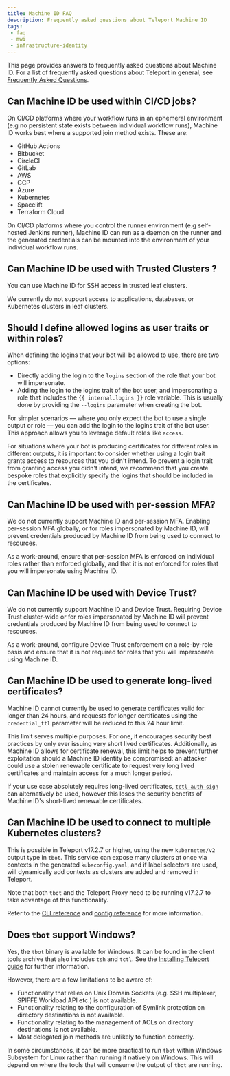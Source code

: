 ```yaml
---
title: Machine ID FAQ
description: Frequently asked questions about Teleport Machine ID
tags:
 - faq
 - mwi
 - infrastructure-identity
---
```


This page provides answers to frequently asked questions about Machine ID. For a
list of frequently asked questions about Teleport in general, see [Frequently
Asked Questions](../../faq.mdx).

## Can Machine ID be used within CI/CD jobs?

On CI/CD platforms where your workflow runs in an ephemeral environment (e.g
no persistent state exists between individual workflow runs), Machine ID works
best where a supported join method exists. These are:

- GitHub Actions
- Bitbucket
- CircleCI
- GitLab
- AWS
- GCP
- Azure
- Kubernetes
- Spacelift
- Terraform Cloud

On CI/CD platforms where you control the runner environment (e.g self-hosted
Jenkins runner), Machine ID can run as a daemon on the runner and the generated
credentials can be mounted into the environment of your individual workflow
runs.

## Can Machine ID be used with Trusted Clusters ?

You can use Machine ID for SSH access in trusted leaf clusters.

We currently do not support access to applications, databases, or Kubernetes
clusters in leaf clusters.

## Should I define allowed logins as user traits or within roles?

When defining the logins that your bot will be allowed to use, there are two
options:

- Directly adding the login to the `logins` section of the role that your bot
  will impersonate.
- Adding the login to the logins trait of the bot user, and impersonating a role
  that includes the `{{ internal.logins }}` role variable. This is usually done
  by providing the `--logins` parameter when creating the bot.

For simpler scenarios — where you only expect the bot to use a single output
or role — you can add the login to the logins trait of the bot user. This
approach allows you to leverage default roles like `access`.

For situations where your bot is producing certificates for different roles in
different outputs, it is important to consider whether using a login trait
grants access to resources that you didn't intend. To prevent a login trait from
granting access you didn't intend, we recommend that you create bespoke roles
that explicitly specify the logins that should be included in the certificates.

## Can Machine ID be used with per-session MFA?

We do not currently support Machine ID and per-session MFA. Enabling per-session
MFA globally, or for roles impersonated by Machine ID, will prevent credentials
produced by Machine ID from being used to connect to resources.

As a work-around, ensure that per-session MFA is enforced on individual roles
rather than enforced globally, and that it is not enforced for roles that you
will impersonate using Machine ID.

## Can Machine ID be used with Device Trust?

We do not currently support Machine ID and Device Trust. Requiring Device
Trust cluster-wide or for roles impersonated by Machine ID will prevent
credentials produced by Machine ID from being used to connect to resources.

As a work-around, configure Device Trust enforcement on a role-by-role basis
and ensure that it is not required for roles that you will impersonate using
Machine ID.

## Can Machine ID be used to generate long-lived certificates?

Machine ID cannot currently be used to generate certificates valid for longer
than 24 hours, and requests for longer certificates using the `credential_ttl`
parameter will be reduced to this 24 hour limit.

This limit serves multiple purposes. For one, it encourages security best
practices by only ever issuing very short lived certificates. Additionally, as
Machine ID allows for certificate renewal, this limit helps to prevent further
exploitation should a Machine ID identity be compromised: an attacker could use
a stolen renewable certificate to request very long lived certificates and
maintain access for a much longer period.

If your use case absolutely requires long-lived certificates,
[`tctl auth sign`](../../reference/cli/tctl.mdx#tctl-auth-sign) can
alternatively be used, however this loses the security benefits of Machine ID's
short-lived renewable certificates.

## Can Machine ID be used to connect to multiple Kubernetes clusters?

This is possible in Teleport v17.2.7 or higher, using the new `kubernetes/v2`
output type in `tbot`. This service can expose many clusters at once via
contexts in the generated `kubeconfig.yaml`, and if label selectors are used,
will dynamically add contexts as clusters are added and removed in Teleport.

Note that both `tbot` and the Teleport Proxy need to be running v17.2.7 to take
advantage of this functionality.

Refer to the
[CLI reference](../../reference/cli/tbot.mdx#tbot-start-kubernetesv2) and
[config reference](../../reference/machine-workload-identity/machine-id/configuration.mdx#kubernetesv2)
for more information.

## Does `tbot` support Windows?

Yes, the `tbot` binary is available for Windows. It can be found in the client
tools archive that also includes `tsh` and `tctl`. See the
[Installing Teleport guide](../../installation/installation.mdx) for further information.

However, there are a few limitations to be aware of:

- Functionality that relies on Unix Domain Sockets (e.g. SSH multiplexer,
  SPIFFE Workload API etc.) is not available.
- Functionality relating to the configuration of Symlink protection on directory
  destinations is not available.
- Functionality relating to the management of ACLs on directory destinations is
  not available.
- Most delegated join methods are unlikely to function correctly.

In some circumstances, it can be more practical to run `tbot` within Windows
Subsystem for Linux rather than running it natively on Windows. This will depend
on where the tools that will consume the output of `tbot` are running.
